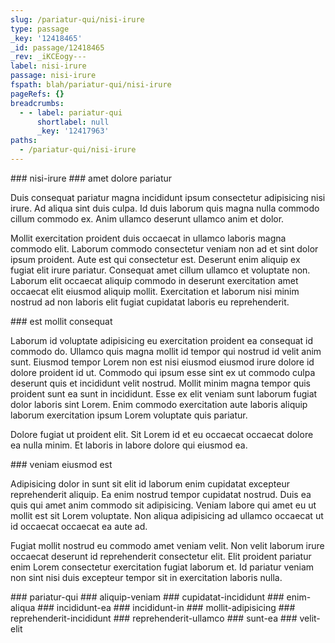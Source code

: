 ```yaml
---
slug: /pariatur-qui/nisi-irure
type: passage
_key: '12418465'
_id: passage/12418465
_rev: _iKCEogy---
label: nisi-irure
passage: nisi-irure
fspath: blah/pariatur-qui/nisi-irure
pageRefs: {}
breadcrumbs:
  - - label: pariatur-qui
      shortlabel: null
      _key: '12417963'
paths:
  - /pariatur-qui/nisi-irure
---
```


<NuggetArea>
<Passage slug="/pariatur-qui/nisi-irure" type="passage" _key="12418465" _id="passage/12418465" _rev="_iKCEogy---" label="nisi-irure" passage="nisi-irure" fspath="blah/pariatur-qui/nisi-irure" paths="/pariatur-qui/nisi-irure">
<NuggetBody>
### nisi-irure

</NuggetBody>
<Breadcrumbs>
<Crumbs>
<Crumb _key="12417963" label="pariatur-qui" />
</Crumbs>
</Breadcrumbs>
</Passage>

<NuggetsInbound>
</NuggetsInbound>
<NuggetsOutbound>
<Nugget direction="outbound" type="nugget" _key="3c6cd994-346b-4c77-86ea-25cef233e893" _id="nugget/3c6cd994-346b-4c77-86ea-25cef233e893" _rev="_iKCEog6--A" fspath="blah/pariatur-qui/nisi-irure/amet-dolore-pariatur.md" label="amet dolore pariatur" paths="/pariatur-qui/nisi-irure/amet-dolore-pariatur" slug="/pariatur-qui/nisi-irure/amet-dolore-pariatur">
<NuggetBody>
### amet dolore pariatur

Duis consequat pariatur magna incididunt ipsum consectetur adipisicing nisi irure. Ad aliqua sint duis culpa. Id duis laborum quis magna nulla commodo cillum commodo ex. Anim ullamco deserunt ullamco anim et dolor.

Mollit exercitation proident duis occaecat in ullamco laboris magna commodo elit. Laborum commodo consectetur veniam non ad et sint dolor ipsum proident. Aute est qui consectetur est. Deserunt enim aliquip ex fugiat elit irure pariatur. Consequat amet cillum ullamco et voluptate non. Laborum elit occaecat aliquip commodo in deserunt exercitation amet occaecat elit eiusmod aliquip mollit. Exercitation et laborum nisi minim nostrud ad non laboris elit fugiat cupidatat laboris eu reprehenderit.

</NuggetBody>
</Nugget>

<Nugget direction="outbound" type="nugget" _key="5587af71-561e-4ae8-9945-838677744fa7" _id="nugget/5587af71-561e-4ae8-9945-838677744fa7" _rev="_iKCEohO--A" fspath="blah/pariatur-qui/nisi-irure/est-mollit-consequat.md" label="est mollit consequat" paths="/pariatur-qui/nisi-irure/est-mollit-consequat" slug="/pariatur-qui/nisi-irure/est-mollit-consequat">
<NuggetBody>
### est mollit consequat

Laborum id voluptate adipisicing eu exercitation proident ea consequat id commodo do. Ullamco quis magna mollit id tempor qui nostrud id velit anim sunt. Eiusmod tempor Lorem non est nisi eiusmod eiusmod irure dolore id dolore proident id ut. Commodo qui ipsum esse sint ex ut commodo culpa deserunt quis et incididunt velit nostrud. Mollit minim magna tempor quis proident sunt ea sunt in incididunt. Esse ex elit veniam sunt laborum fugiat dolor laboris sint Lorem. Enim commodo exercitation aute laboris aliquip laborum exercitation ipsum Lorem voluptate quis pariatur.

Dolore fugiat ut proident elit. Sit Lorem id et eu occaecat occaecat dolore ea nulla minim. Et laboris in labore dolore qui eiusmod ea.

</NuggetBody>
</Nugget>

<Nugget direction="outbound" type="nugget" _key="25439776-97bc-41db-bb3c-5f9284e4f065" _id="nugget/25439776-97bc-41db-bb3c-5f9284e4f065" _rev="_iKCEoiK---" fspath="blah/pariatur-qui/nisi-irure/veniam-eiusmod-est.md" label="veniam eiusmod est" paths="/pariatur-qui/nisi-irure/veniam-eiusmod-est" slug="/pariatur-qui/nisi-irure/veniam-eiusmod-est">
<NuggetBody>
### veniam eiusmod est

Adipisicing dolor in sunt sit elit id laborum enim cupidatat excepteur reprehenderit aliquip. Ea enim nostrud tempor cupidatat nostrud. Duis ea quis qui amet anim commodo sit adipisicing. Veniam labore qui amet eu ut mollit est sit Lorem voluptate. Non aliqua adipisicing ad ullamco occaecat ut id occaecat occaecat ea aute ad.

Fugiat mollit nostrud eu commodo amet veniam velit. Non velit laborum irure occaecat deserunt id reprehenderit consectetur elit. Elit proident pariatur enim Lorem consectetur exercitation fugiat laborum et. Id pariatur veniam non sint nisi duis excepteur tempor sit in exercitation laboris nulla.

</NuggetBody>
</Nugget>

</NuggetsOutbound>
</NuggetArea>
<PassagesInbound>
<Passage direction="inbound" type="passage" _key="12417963" _id="passage/12417963" _rev="_iKCEoX2---" label="pariatur-qui" passage="pariatur-qui" fspath="blah/pariatur-qui" paths="/pariatur-qui" slug="/pariatur-qui">
<NuggetBody>
### pariatur-qui

</NuggetBody>
</Passage>

</PassagesInbound>
<PassagesOutbound>
<Passage direction="outbound" type="passage" _key="12418468" _id="passage/12418468" _rev="_iKCEogy--_" label="aliquip-veniam" passage="aliquip-veniam" fspath="blah/pariatur-qui/nisi-irure/aliquip-veniam" paths="/pariatur-qui/nisi-irure/aliquip-veniam" slug="/pariatur-qui/nisi-irure/aliquip-veniam">
<NuggetBody>
### aliquip-veniam

</NuggetBody>
</Passage>

<Passage direction="outbound" type="passage" _key="12418479" _id="passage/12418479" _rev="_iKCEohC---" label="cupidatat-incididunt" passage="cupidatat-incididunt" fspath="blah/pariatur-qui/nisi-irure/cupidatat-incididunt" paths="/pariatur-qui/nisi-irure/cupidatat-incididunt" slug="/pariatur-qui/nisi-irure/cupidatat-incididunt">
<NuggetBody>
### cupidatat-incididunt

</NuggetBody>
</Passage>

<Passage direction="outbound" type="passage" _key="12418488" _id="passage/12418488" _rev="_iKCEohG--_" label="enim-aliqua" passage="enim-aliqua" fspath="blah/pariatur-qui/nisi-irure/enim-aliqua" paths="/pariatur-qui/nisi-irure/enim-aliqua" slug="/pariatur-qui/nisi-irure/enim-aliqua">
<NuggetBody>
### enim-aliqua

</NuggetBody>
</Passage>

<Passage direction="outbound" type="passage" _key="12418499" _id="passage/12418499" _rev="_iKCEohS---" label="incididunt-ea" passage="incididunt-ea" fspath="blah/pariatur-qui/nisi-irure/incididunt-ea" paths="/pariatur-qui/nisi-irure/incididunt-ea" slug="/pariatur-qui/nisi-irure/incididunt-ea">
<NuggetBody>
### incididunt-ea

</NuggetBody>
</Passage>

<Passage direction="outbound" type="passage" _key="12418508" _id="passage/12418508" _rev="_iKCEoha--_" label="incididunt-in" passage="incididunt-in" fspath="blah/pariatur-qui/nisi-irure/incididunt-in" paths="/pariatur-qui/nisi-irure/incididunt-in" slug="/pariatur-qui/nisi-irure/incididunt-in">
<NuggetBody>
### incididunt-in

</NuggetBody>
</Passage>

<Passage direction="outbound" type="passage" _key="12418517" _id="passage/12418517" _rev="_iKCEohi---" label="mollit-adipisicing" passage="mollit-adipisicing" fspath="blah/pariatur-qui/nisi-irure/mollit-adipisicing" paths="/pariatur-qui/nisi-irure/mollit-adipisicing" slug="/pariatur-qui/nisi-irure/mollit-adipisicing">
<NuggetBody>
### mollit-adipisicing

</NuggetBody>
</Passage>

<Passage direction="outbound" type="passage" _key="12418526" _id="passage/12418526" _rev="_iKCEohq--A" label="reprehenderit-incididunt" passage="reprehenderit-incididunt" fspath="blah/pariatur-qui/nisi-irure/reprehenderit-incididunt" paths="/pariatur-qui/nisi-irure/reprehenderit-incididunt" slug="/pariatur-qui/nisi-irure/reprehenderit-incididunt">
<NuggetBody>
### reprehenderit-incididunt

</NuggetBody>
</Passage>

<Passage direction="outbound" type="passage" _key="12418535" _id="passage/12418535" _rev="_iKCEohy--_" label="reprehenderit-ullamco" passage="reprehenderit-ullamco" fspath="blah/pariatur-qui/nisi-irure/reprehenderit-ullamco" paths="/pariatur-qui/nisi-irure/reprehenderit-ullamco" slug="/pariatur-qui/nisi-irure/reprehenderit-ullamco">
<NuggetBody>
### reprehenderit-ullamco

</NuggetBody>
</Passage>

<Passage direction="outbound" type="passage" _key="12418544" _id="passage/12418544" _rev="_iKCEoh2--A" label="sunt-ea" passage="sunt-ea" fspath="blah/pariatur-qui/nisi-irure/sunt-ea" paths="/pariatur-qui/nisi-irure/sunt-ea" slug="/pariatur-qui/nisi-irure/sunt-ea">
<NuggetBody>
### sunt-ea

</NuggetBody>
</Passage>

<Passage direction="outbound" type="passage" _key="12418553" _id="passage/12418553" _rev="_iKCEoi---_" label="velit-elit" passage="velit-elit" fspath="blah/pariatur-qui/nisi-irure/velit-elit" paths="/pariatur-qui/nisi-irure/velit-elit" slug="/pariatur-qui/nisi-irure/velit-elit">
<NuggetBody>
### velit-elit

</NuggetBody>
</Passage>

</PassagesOutbound>